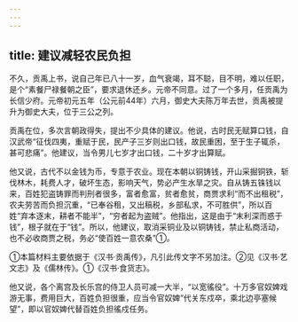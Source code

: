 ```yaml
---
---
---
```

title: 建议减轻农民负担
---



不久，贡禹上书，说自己年已八十一岁，血气衰竭，耳不聪，目不明，难以任职，是个“素餐尸禄餐朝之臣”，要求退休还乡。元帝不同意。过了一个多月，任贡禹为长信少府。元帝初元五年（公元前44年）六月，御史大夫陈万年去世，贡禹被提升为御史大夫，位于三公之列。

贡禹在位，多次言朝政得失，提出不少具体的建议。他说，古时民无赋算口钱，自汉武帝“征伐四夷，重赋于民，民产子三岁则出口钱，故民重困，至于生子辄杀，甚可悲痛”。他建议，当令男儿七岁才出口钱，二十岁才出算赋。

他又说，古代不以金钱为币，专意于农业。现在本朝以铜铸钱，开山采掘铜铁，斩伐林木，耗费人才，破坏生态，影响天气，势必产生水旱之灾。自从铸五铢钱以来，百姓犯盗铸罪而判刑者很多，富者愈富，贫者愈贫，商贾求利“而不出租税”，农夫劳苦而负担沉重，“已奉谷租，又出稿税，乡部私求，不可胜供”，所以百姓“弃本逐末，耕者不能半”，“穷者起为盗贼”。他指出，这是由于“末利深而惑于钱”，根子就在于“钱”。所以，他建议，取消采铜业及以铜铸钱，禁止私商活动，也不必收商贾之税，务必“使百姓一意农桑”①。

①本篇材料主要依据于《汉书·贡禹传》，凡引此传文字不另加注。②见《汉书·艺文志》及《儒林传》。①《汉书·食货志》。

他又说，各个离宫及长乐宫的侍卫人员可减一大半，“以宽徭役”。十万多官奴婢戏游无事，费用巨大，百姓负担很重，应当令官奴婢“代关东戍卒，乘北边亭塞候望”，即以官奴婢代替百姓负担徭戍任务。